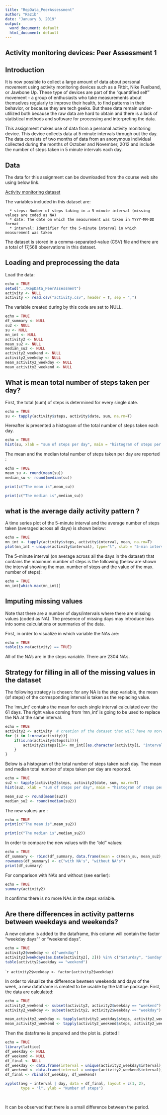 ```yaml
---
title: "RepData_PeerAssessment"
author: "Razib"
date: "January 3, 2019"
output:
  word_document: default
  html_document: default
---
```


## Activity monitoring devices: Peer Assessment 1
## Introduction
It is now possible to collect a large amount of data about personal movement using activity monitoring devices such as a Fitbit, Nike Fuelband, or Jawbone Up. These type of devices are part of the "quantified self" movement - a group of enthusiasts who take measurements about themselves regularly to improve their health, to find patterns in their behavior, or because they are tech geeks. But these data remain under-utilized both because the raw data are hard to obtain and there is a lack of statistical methods and software for processing and interpreting the data.

This assignment makes use of data from a personal activity monitoring device. This device collects data at 5 minute intervals through out the day. The data consists of two months of data from an anonymous individual collected during the months of October and November, 2012 and include the number of steps taken in 5 minute intervals each day.

## Data
The data for this assignment can be downloaded from the course web site using below link.

[Activity monitoring dataset](https://d396qusza40orc.cloudfront.net/repdata%2Fdata%2Factivity.zip)

The variables included in this dataset are:

      * steps: Number of steps taking in a 5-minute interval (missing values are coded as NA)
      * date: The date on which the measurement was taken in YYYY-MM-DD format
      * interval: Identifier for the 5-minute interval in which measurement was taken

The dataset is stored in a comma-separated-value (CSV) file and there are a total of 17,568 observations in this dataset.

## Loading and preprocessing the data

Load the data:

```r
echo = TRUE
setwd("../RepData_PeerAssessment")
activity <- NULL
activity <- read.csv("activity.csv", header = T, sep = ",")
```
The variable created during by this code are set to NULL.

```r
echo = TRUE
df_summary <- NULL
su2 <- NULL
su <- NULL
mn_int <- NULL
activity2 <- NULL
mean_su2 <- NULL
median_su2 <- NULL
activity2_weekend <- NULL
activity2_weekday <- NULL
mean_activity2_weekday <- NULL
mean_activity2_weekend <- NULL
```

## What is mean total number of steps taken per day?
First, the total (sum) of steps is determined for every single date.

```r
echo = TRUE
su <- tapply(activity$steps, activity$date, sum, na.rm=T)
```


Hereafter is presented a histogram of the total number of steps taken each day.

```r
echo = TRUE
hist(su, xlab = "sum of steps per day", main = "histogram of steps per day")
```



The mean and the median total number of steps taken per day are reported :

```r
echo = TRUE
mean_su <- round(mean(su))
median_su <- round(median(su))

print(c("The mean is",mean_su))
```

```r
print(c("The median is",median_su))
```

## what is the average daily activity pattern ?
A time series plot of the 5-minute interval and the average number of steps taken (averaged across all days) is shown below:

```r
echo = TRUE
mn_int <- tapply(activity$steps, activity$interval, mean, na.rm=T)
plot(mn_int ~ unique(activity$interval), type="l", xlab = "5-min interval")
```

The 5-minute interval (on average across all the days in the dataset) that contains the maximum number of steps is the following (below are shown the interval showing the max. number of steps and the value of the max. number of steps):

```r
echo = TRUE
mn_int[which.max(mn_int)]
```

## Imputing missing values
Note that there are a number of days/intervals where there are missing values (coded as NA). The presence of missing days may introduce bias into some calculations or summaries of the data.

First, in order to visualize in which variable the NAs are:

```r
echo = TRUE
table(is.na(activity) == TRUE)
```

All of the NA's are in the steps variable. There are 2304 NA's.

## Strategy for filling in all of the missing values in the dataset
The following strategy is chosen: for any NA is the step variable, the mean (of steps) of the corresponding interval is taken as the replacing value.

The 'mn_int' contains the mean for each single interval calculated over the 61 days. The right value coming from 'mn_int' is going to be used to replace the NA at the same interval.

```r
echo = TRUE
activity2 <- activity  # creation of the dataset that will have no more NAs
for (i in 1:nrow(activity)){
    if(is.na(activity$steps[i])){
        activity2$steps[i]<- mn_int[[as.character(activity[i, "interval"])]]
    }
}
```

Below is a histogram of the total number of steps taken each day. The mean and median total number of steps taken per day are reported.

```r
echo = TRUE
su2 <- tapply(activity2$steps, activity2$date, sum, na.rm=T)
hist(su2, xlab = "sum of steps per day", main = "histogram of steps per day")
```

```r
mean_su2 <- round(mean(su2))
median_su2 <- round(median(su2))
```

The new values are :

```r
echo = TRUE
print(c("The mean is",mean_su2))
```

```r
print(c("The median is",median_su2))
```


In order to compare the new values with the "old" values:

```r
echo = TRUE
df_summary <- rbind(df_summary, data.frame(mean = c(mean_su, mean_su2), median = c(median_su, median_su2)))
rownames(df_summary) <- c("with NA's", "without NA's")
print(df_summary)
```


For comparison with NA's and without (see earlier):
```r
echo = TRUE
summary(activity2)
```

It confirms there is no more NAs in the steps variable.

## Are there differences in activity patterns between weekdays and weekends?
A new column is added to the dataframe, this column will contain the factor "weekday days"" or "weekend days".

```r
echo = TRUE
activity2$weekday <- c("weekday")
activity2[weekdays(as.Date(activity2[, 2])) %in% c("Saturday", "Sunday", "samedi", "dimanche", "saturday", "sunday", "Samedi", "Dimanche"), ][4] <- c("weekend")
table(activity2$weekday == "weekend")
```

````r
activity2$weekday <- factor(activity2$weekday)
```

In order to visualize the difference bewteen weekends and days of the week, a new dataframe is created to be usable by the lattice package. First, the data are calculated:

```r
echo = TRUE
activity2_weekend <- subset(activity2, activity2$weekday == "weekend")
activity2_weekday <- subset(activity2, activity2$weekday == "weekday")

mean_activity2_weekday <- tapply(activity2_weekday$steps, activity2_weekday$interval, mean)
mean_activity2_weekend <- tapply(activity2_weekend$steps, activity2_weekend$interval, mean)
```

Then the dataframe is prepared and the plot is. plotted !

```r
echo = TRUE
library(lattice)
df_weekday <- NULL
df_weekend <- NULL
df_final <- NULL
df_weekday <- data.frame(interval = unique(activity2_weekday$interval), avg = as.numeric(mean_activity2_weekday), day = rep("weekday", length(mean_activity2_weekday)))
df_weekend <- data.frame(interval = unique(activity2_weekend$interval), avg = as.numeric(mean_activity2_weekend), day = rep("weekend", length(mean_activity2_weekend)))
df_final <- rbind(df_weekday, df_weekend)

xyplot(avg ~ interval | day, data = df_final, layout = c(1, 2), 
       type = "l", ylab = "Number of steps")
       
       
```

It can be observed that there is a small difference between the period.
